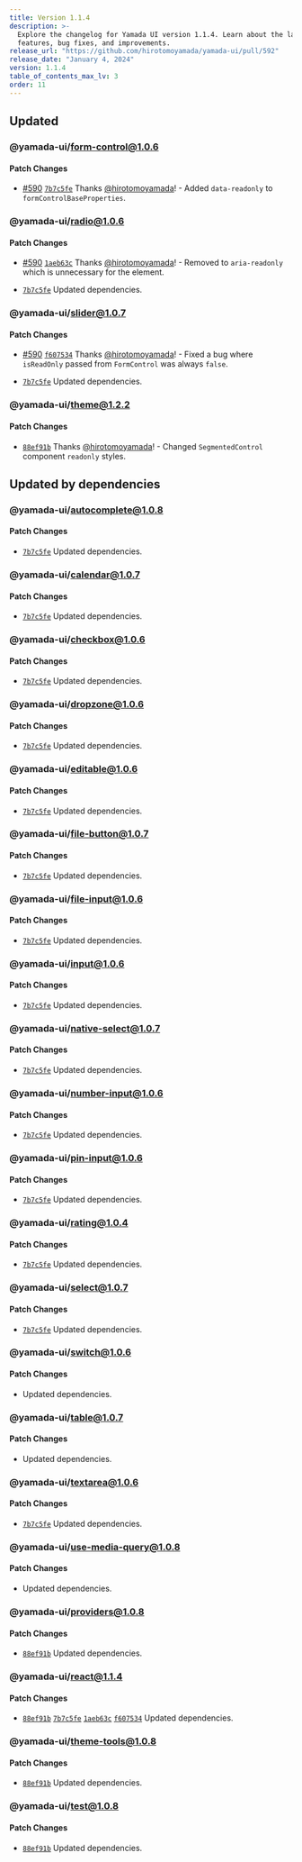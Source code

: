 ```yaml
---
title: Version 1.1.4
description: >-
  Explore the changelog for Yamada UI version 1.1.4. Learn about the latest
  features, bug fixes, and improvements.
release_url: "https://github.com/hirotomoyamada/yamada-ui/pull/592"
release_date: "January 4, 2024"
version: 1.1.4
table_of_contents_max_lv: 3
order: 11
---
```


## Updated

### @yamada-ui/form-control@1.0.6

#### Patch Changes

- [#590](https://github.com/hirotomoyamada/yamada-ui/pull/590) [`7b7c5fe`](https://github.com/hirotomoyamada/yamada-ui/commit/7b7c5fe63a9eb07ebfb8ffcc1b7cbe28cf1d122d) Thanks [@hirotomoyamada](https://github.com/hirotomoyamada)! - Added `data-readonly` to `formControlBaseProperties`.

### @yamada-ui/radio@1.0.6

#### Patch Changes

- [#590](https://github.com/hirotomoyamada/yamada-ui/pull/590) [`1aeb63c`](https://github.com/hirotomoyamada/yamada-ui/commit/1aeb63c35f450c909e3bf0c4024434a2686eb894) Thanks [@hirotomoyamada](https://github.com/hirotomoyamada)! - Removed to `aria-readonly` which is unnecessary for the element.

- [`7b7c5fe`](https://github.com/hirotomoyamada/yamada-ui/commit/7b7c5fe63a9eb07ebfb8ffcc1b7cbe28cf1d122d) Updated dependencies.

### @yamada-ui/slider@1.0.7

#### Patch Changes

- [#590](https://github.com/hirotomoyamada/yamada-ui/pull/590) [`f607534`](https://github.com/hirotomoyamada/yamada-ui/commit/f607534518d652c07c155ea534235d8f206382a6) Thanks [@hirotomoyamada](https://github.com/hirotomoyamada)! - Fixed a bug where `isReadOnly` passed from `FormControl` was always `false`.

- [`7b7c5fe`](https://github.com/hirotomoyamada/yamada-ui/commit/7b7c5fe63a9eb07ebfb8ffcc1b7cbe28cf1d122d) Updated dependencies.

### @yamada-ui/theme@1.2.2

#### Patch Changes

- [`88ef91b`](https://github.com/hirotomoyamada/yamada-ui/commit/88ef91b854cee510389095267db8e052094c8bd5) Thanks [@hirotomoyamada](https://github.com/hirotomoyamada)! - Changed `SegmentedControl` component `readonly` styles.

## Updated by dependencies

### @yamada-ui/autocomplete@1.0.8

#### Patch Changes

- [`7b7c5fe`](https://github.com/hirotomoyamada/yamada-ui/commit/7b7c5fe63a9eb07ebfb8ffcc1b7cbe28cf1d122d) Updated dependencies.

### @yamada-ui/calendar@1.0.7

#### Patch Changes

- [`7b7c5fe`](https://github.com/hirotomoyamada/yamada-ui/commit/7b7c5fe63a9eb07ebfb8ffcc1b7cbe28cf1d122d) Updated dependencies.

### @yamada-ui/checkbox@1.0.6

#### Patch Changes

- [`7b7c5fe`](https://github.com/hirotomoyamada/yamada-ui/commit/7b7c5fe63a9eb07ebfb8ffcc1b7cbe28cf1d122d) Updated dependencies.

### @yamada-ui/dropzone@1.0.6

#### Patch Changes

- [`7b7c5fe`](https://github.com/hirotomoyamada/yamada-ui/commit/7b7c5fe63a9eb07ebfb8ffcc1b7cbe28cf1d122d) Updated dependencies.

### @yamada-ui/editable@1.0.6

#### Patch Changes

- [`7b7c5fe`](https://github.com/hirotomoyamada/yamada-ui/commit/7b7c5fe63a9eb07ebfb8ffcc1b7cbe28cf1d122d) Updated dependencies.

### @yamada-ui/file-button@1.0.7

#### Patch Changes

- [`7b7c5fe`](https://github.com/hirotomoyamada/yamada-ui/commit/7b7c5fe63a9eb07ebfb8ffcc1b7cbe28cf1d122d) Updated dependencies.

### @yamada-ui/file-input@1.0.6

#### Patch Changes

- [`7b7c5fe`](https://github.com/hirotomoyamada/yamada-ui/commit/7b7c5fe63a9eb07ebfb8ffcc1b7cbe28cf1d122d) Updated dependencies.

### @yamada-ui/input@1.0.6

#### Patch Changes

- [`7b7c5fe`](https://github.com/hirotomoyamada/yamada-ui/commit/7b7c5fe63a9eb07ebfb8ffcc1b7cbe28cf1d122d) Updated dependencies.

### @yamada-ui/native-select@1.0.7

#### Patch Changes

- [`7b7c5fe`](https://github.com/hirotomoyamada/yamada-ui/commit/7b7c5fe63a9eb07ebfb8ffcc1b7cbe28cf1d122d) Updated dependencies.

### @yamada-ui/number-input@1.0.6

#### Patch Changes

- [`7b7c5fe`](https://github.com/hirotomoyamada/yamada-ui/commit/7b7c5fe63a9eb07ebfb8ffcc1b7cbe28cf1d122d) Updated dependencies.

### @yamada-ui/pin-input@1.0.6

#### Patch Changes

- [`7b7c5fe`](https://github.com/hirotomoyamada/yamada-ui/commit/7b7c5fe63a9eb07ebfb8ffcc1b7cbe28cf1d122d) Updated dependencies.

### @yamada-ui/rating@1.0.4

#### Patch Changes

- [`7b7c5fe`](https://github.com/hirotomoyamada/yamada-ui/commit/7b7c5fe63a9eb07ebfb8ffcc1b7cbe28cf1d122d) Updated dependencies.

### @yamada-ui/select@1.0.7

#### Patch Changes

- [`7b7c5fe`](https://github.com/hirotomoyamada/yamada-ui/commit/7b7c5fe63a9eb07ebfb8ffcc1b7cbe28cf1d122d) Updated dependencies.

### @yamada-ui/switch@1.0.6

#### Patch Changes

- Updated dependencies.

### @yamada-ui/table@1.0.7

#### Patch Changes

- Updated dependencies.

### @yamada-ui/textarea@1.0.6

#### Patch Changes

- [`7b7c5fe`](https://github.com/hirotomoyamada/yamada-ui/commit/7b7c5fe63a9eb07ebfb8ffcc1b7cbe28cf1d122d) Updated dependencies.

### @yamada-ui/use-media-query@1.0.8

#### Patch Changes

- Updated dependencies.

### @yamada-ui/providers@1.0.8

#### Patch Changes

- [`88ef91b`](https://github.com/hirotomoyamada/yamada-ui/commit/88ef91b854cee510389095267db8e052094c8bd5) Updated dependencies.

### @yamada-ui/react@1.1.4

#### Patch Changes

- [`88ef91b`](https://github.com/hirotomoyamada/yamada-ui/commit/88ef91b854cee510389095267db8e052094c8bd5) [`7b7c5fe`](https://github.com/hirotomoyamada/yamada-ui/commit/7b7c5fe63a9eb07ebfb8ffcc1b7cbe28cf1d122d) [`1aeb63c`](https://github.com/hirotomoyamada/yamada-ui/commit/1aeb63c35f450c909e3bf0c4024434a2686eb894) [`f607534`](https://github.com/hirotomoyamada/yamada-ui/commit/f607534518d652c07c155ea534235d8f206382a6) Updated dependencies.

### @yamada-ui/theme-tools@1.0.8

#### Patch Changes

- [`88ef91b`](https://github.com/hirotomoyamada/yamada-ui/commit/88ef91b854cee510389095267db8e052094c8bd5) Updated dependencies.

### @yamada-ui/test@1.0.8

#### Patch Changes

- [`88ef91b`](https://github.com/hirotomoyamada/yamada-ui/commit/88ef91b854cee510389095267db8e052094c8bd5) Updated dependencies.
